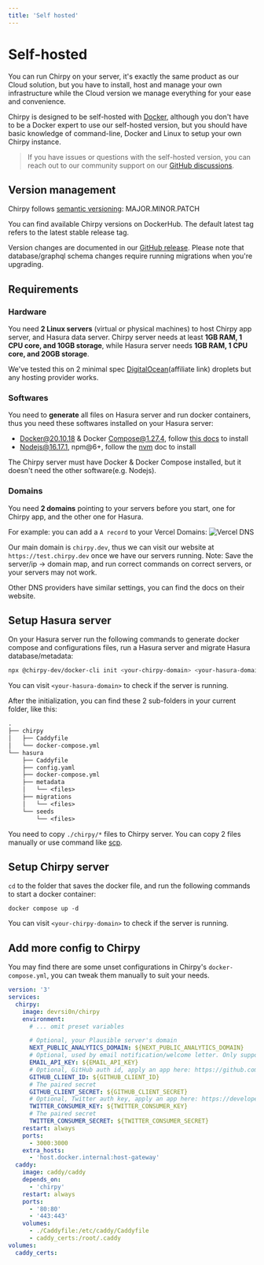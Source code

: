```yaml
---
title: 'Self hosted'
---
```


# Self-hosted

You can run Chirpy on your server, it's exactly the same product as our Cloud solution, but you have to install, host and manage your own infrastructure while the Cloud version we manage everything for your ease and convenience.

Chirpy is designed to be self-hosted with [Docker](https://www.docker.com/), although you don't have to be a Docker expert to use our self-hosted version, but you should have basic knowledge of command-line, Docker and Linux to setup your own Chirpy instance.

> If you have issues or questions with the self-hosted version, you can reach out to our community support on our [GitHub discussions](https://github.com/devrsi0n/chirpy/discussions).

## Version management

Chirpy follows [semantic versioning](https://semver.org/): MAJOR.MINOR.PATCH

You can find available Chirpy versions on DockerHub. The default latest tag refers to the latest stable release tag.

Version changes are documented in our [GitHub release](https://github.com/devrsi0n/chirpy/releases). Please note that database/graphql schema changes require running migrations when you're upgrading.

## Requirements

### Hardware

You need **2 Linux servers** (virtual or physical machines) to host Chirpy app server, and Hasura data server. Chirpy server needs at least **1GB RAM, 1 CPU core, and 10GB storage**, while Hasura server needs **1GB RAM, 1 CPU core, and 20GB storage**.

We've tested this on 2 minimal spec [DigitalOcean](https://m.do.co/c/92c5af253f6a)(affiliate link) droplets but any hosting provider works.

### Softwares

You need to **generate** all files on Hasura server and run docker containers, thus you need these softwares installed on your Hasura server:

- Docker@20.10.18 & Docker Compose@1.27.4, follow [this docs](https://docs.docker.com/desktop/install/linux-install/) to install
- Nodejs@16.17.1, npm@6+, follow the [nvm](https://github.com/nvm-sh/nvm#install--update-script) doc to install

The Chirpy server must have Docker & Docker Compose installed, but it doesn't need the other software(e.g. Nodejs).

### Domains

You need **2 domains** pointing to your servers before you start, one for Chirpy app, and the other one for Hasura.

For example: you can add a `A record` to your Vercel Domains:
![Vercel DNS](/images/docs/self-hosted/vercel-dns.png)

Our main domain is `chirpy.dev`, thus we can visit our website at `https://test.chirpy.dev` once we have our servers running. Note: Save the server/ip -> domain map, and run correct commands on correct servers, or your servers may not work.

Other DNS providers have similar settings, you can find the docs on their website.

## Setup Hasura server

On your Hasura server run the following commands to generate docker compose and configurations files, run a Hasura server and migrate Hasura database/metadata:

```bash
npx @chirpy-dev/docker-cli init <your-chirpy-domain> <your-hasura-domain>
```

You can visit `<your-hasura-domain>` to check if the server is running.

After the initialization, you can find these 2 sub-folders in your current folder, like this:

```txt
.
├── chirpy
│   ├── Caddyfile
│   └── docker-compose.yml
└── hasura
    ├── Caddyfile
    ├── config.yaml
    ├── docker-compose.yml
    ├── metadata
    │   └── <files>
    ├── migrations
    │   └── <files>
    └── seeds
        └── <files>
```

You need to copy `./chirpy/*` files to Chirpy server. You can copy 2 files manually or use command like [scp](https://superuser.com/questions/345347/how-to-copy-a-file-between-two-linux-machines).

## Setup Chirpy server

`cd` to the folder that saves the docker file, and run the following commands to start a docker container:

```base
docker compose up -d
```
You can visit `<your-chirpy-domain>` to check if the server is running.

## Add more config to Chirpy

You may find there are some unset configurations in Chirpy's `docker-compose.yml`, you can tweak them manually to suit your needs.

```yaml
version: '3'
services:
  chirpy:
    image: devrsi0n/chirpy
    environment:
      # ... omit preset variables

      # Optional, your Plausible server's domain
      NEXT_PUBLIC_ANALYTICS_DOMAIN: ${NEXT_PUBLIC_ANALYTICS_DOMAIN}
      # Optional, used by email notification/welcome letter. Only support sendinblue.com currently. PRs welcome!
      EMAIL_API_KEY: ${EMAIL_API_KEY}
      # Optional, GitHub auth id, apply an app here: https://github.com/settings/apps/new
      GITHUB_CLIENT_ID: ${GITHUB_CLIENT_ID}
      # The paired secret
      GITHUB_CLIENT_SECRET: ${GITHUB_CLIENT_SECRET}
      # Optional, Twitter auth key, apply an app here: https://developer.twitter.com/en/portal/apps/new
      TWITTER_CONSUMER_KEY: ${TWITTER_CONSUMER_KEY}
      # The paired secret
      TWITTER_CONSUMER_SECRET: ${TWITTER_CONSUMER_SECRET}
    restart: always
    ports:
      - 3000:3000
    extra_hosts:
      - 'host.docker.internal:host-gateway'
  caddy:
    image: caddy/caddy
    depends_on:
      - 'chirpy'
    restart: always
    ports:
      - '80:80'
      - '443:443'
    volumes:
      - ./Caddyfile:/etc/caddy/Caddyfile
      - caddy_certs:/root/.caddy
volumes:
  caddy_certs:
```
